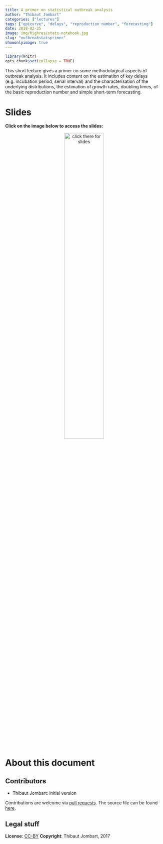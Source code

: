 ```yaml
---
title: A primer on statistical outbreak analysis
author: "Thibaut Jombart"
categories: ["lectures"]
tags: ["epicurve", "delays", "reproduction number", "forecasting"]
date: 2018-02-25
image: img/highres/stats-notebook.jpg
slug: "outbreakstatsprimer"
showonlyimage: true
---
```


	
```r
library(knitr)
opts_chunk$set(collapse = TRUE)
```

This short lecture gives a primer on some methodological aspects of outbreak
analysis. It includes content on the estimation of key delays (e.g. incubation
period, serial interval) and the characterisation of the underlying
distributions, the estimation of growth rates, doubling times, of the basic
reproduction number and simple short-term forecasting.


# Slides

**Click on the image below to access the slides:**

<center>
<a href="../../slides/outbreak-statistics/outbreak-statistics.html"><img class="gateway" src="../../img/highres/stats-notebook.jpg" width="50%" alt="click there for slides" align="middle"></a>
</center>





# About this document

## Contributors

- Thibaut Jombart: initial version


Contributions are welcome via [pull
requests](https://github.com/reconhub/learn/pulls). The source file can be found
[here](https://github.com/reconhub/learn/blob/master/static/slides/outbreak-statistics/outbreak-statistics.Rmd).



## Legal stuff

**License**: [CC-BY](https://creativecommons.org/licenses/by/3.0/)
**Copyright**: Thibaut Jombart, 2017 
